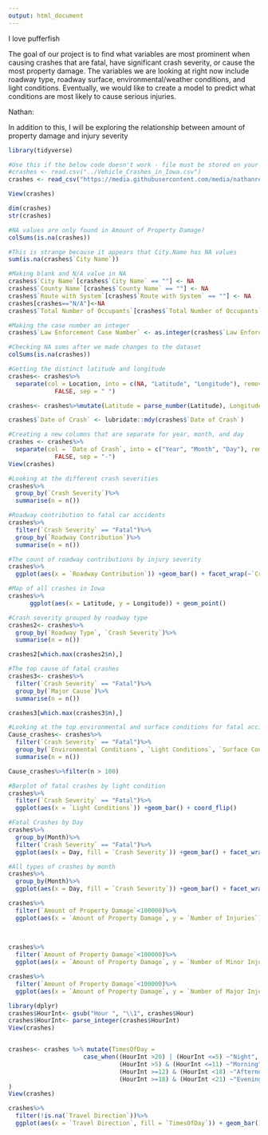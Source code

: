 ```yaml
---
output: html_document
---
```


I love pufferfish

The goal of our project is to find what variables are most prominent when causing crashes that are fatal, have significant crash severity, or cause the most property damage. The variables we are looking at right now include roadway type, roadway surface, environmental/weather conditions, and light conditions. Eventually, we would like to create a model to predict what conditions are most likely to cause serious injuries.

Nathan:

In addition to this, I will be exploring the relationship between amount of property damage and injury severity

```r
library(tidyverse)

#Use this if the below code doesn't work - file must be stored on your device.
#crashes <- read.csv("../Vehicle_Crashes_in_Iowa.csv")
crashes <- read_csv("https://media.githubusercontent.com/media/nathanrethwisch/Team-Pufferfish/main/Vehicle_Crashes_in_Iowa.csv")

View(crashes)
```

```r

dim(crashes)
str(crashes)

#NA values are only found in Amount of Property Damage?
colSums(is.na(crashes))

#This is strange because it appears that City.Name has NA values
sum(is.na(crashes$`City Name`))

#Making blank and N/A value in NA
crashes$`City Name`[crashes$`City Name` == ""] <- NA
crashes$`County Name`[crashes$`County Name` == ""] <- NA
crashes$`Route with System`[crashes$`Route with System` == ""] <- NA
crashes[crashes=="N/A"]<-NA
crashes$`Total Number of Occupants`[crashes$`Total Number of Occupants` == 777] <- NA

#Making the case number an integer
crashes$`Law Enforcement Case Number` <- as.integer(crashes$`Law Enforcement Case Number`)

#Checking NA sums after we made changes to the dataset
colSums(is.na(crashes))
```

```r
#Getting the distinct latitude and longitude
crashes<- crashes%>%
  separate(col = Location, into = c(NA, "Latitude", "Longitude"), remove =
             FALSE, sep = " ")

crashes<- crashes%>%mutate(Latitude = parse_number(Latitude), Longitude = parse_number(Longitude))
```

```r
crashes$`Date of Crash` <- lubridate::mdy(crashes$`Date of Crash`)

#Creating a new columns that are separate for year, month, and day
crashes <- crashes%>%
  separate(col = `Date of Crash`, into = c("Year", "Month", "Day"), remove =
             FALSE, sep = "-")
View(crashes)
```

```r
#Looking at the different crash severities
crashes%>%
  group_by(`Crash Severity`)%>%
  summarise(n = n())
```

```r
#Roadway contribution to fatal car accidents
crashes%>%
  filter(`Crash Severity` == "Fatal")%>%
  group_by(`Roadway Contribution`)%>%
  summarise(n = n())
```

```r
#The count of roadway contributions by injury severity
crashes%>%
  ggplot(aes(x = `Roadway Contribution`)) +geom_bar() + facet_wrap(~`Crash Severity`)+coord_flip()
```

```r
#Map of all crashes in Iowa
crashes%>%
      ggplot(aes(x = Latitude, y = Longitude)) + geom_point()
```

```r
#Crash severity grouped by roadway type
crashes2<- crashes%>%
  group_by(`Roadway Type`, `Crash Severity`)%>%
  summarise(n = n())

crashes2[which.max(crashes2$n),]

```

```r
#The top cause of fatal crashes
crashes3<- crashes%>%
  filter(`Crash Severity` == "Fatal")%>%
  group_by(`Major Cause`)%>%
  summarise(n = n())

crashes3[which.max(crashes3$n),]
```

```r
#Looking at the top environmental and surface conditions for fatal accidents
Cause_crashes<- crashes%>%
  filter(`Crash Severity` == "Fatal")%>%
  group_by(`Environmental Conditions`, `Light Conditions`, `Surface Conditions`, `Weather Conditions`)%>%
  summarise(n = n())

Cause_crashes%>%filter(n > 100)
```

```r
#Barplot of fatal crashes by light condition
crashes%>%
  filter(`Crash Severity` == "Fatal")%>%
  ggplot(aes(x = `Light Conditions`)) +geom_bar() + coord_flip()
```

```r
#Fatal Crashes by Day
crashes%>%
  group_by(Month)%>%
  filter(`Crash Severity` == "Fatal")%>%
  ggplot(aes(x = Day, fill = `Crash Severity`)) +geom_bar() + facet_wrap(~Month) + coord_flip()
```

```r
#All types of crashes by month
crashes%>%
  group_by(Month)%>%
  ggplot(aes(x = Day, fill = `Crash Severity`)) +geom_bar() + facet_wrap(~Month)
```

```r
crashes%>%
  filter(`Amount of Property Damage`<100000)%>%
  ggplot(aes(x = `Amount of Property Damage`, y = `Number of Injuries`)) + geom_point()
  
  
```

```r
crashes%>%
  filter(`Amount of Property Damage`<100000)%>%
  ggplot(aes(x = `Amount of Property Damage`, y = `Number of Minor Injuries`)) + geom_point()
```

```r
crashes%>%
  filter(`Amount of Property Damage`<100000)%>%
  ggplot(aes(x = `Amount of Property Damage`, y = `Number of Major Injuries`)) + geom_point()
```

```r
library(dplyr)
crashes$HourInt<- gsub("Hour ", "\\1", crashes$Hour)
crashes$HourInt<- parse_integer(crashes$HourInt)
View(crashes)


crashes<- crashes %>% mutate(TimesOfDay =
                     case_when((HourInt >20) | (HourInt <=5) ~"Night",
                               (HourInt >5) & (HourInt <=11) ~"Morning",
                               (HourInt >=12) & (HourInt <18) ~"Afternoon",
                               (HourInt >=18) & (HourInt <21) ~"Evening")
)
View(crashes)

crashes%>%
  filter(!is.na(`Travel Direction`))%>%
  ggplot(aes(x = `Travel Direction`, fill = `TimesOfDay`)) + geom_bar() + coord_flip()


```
